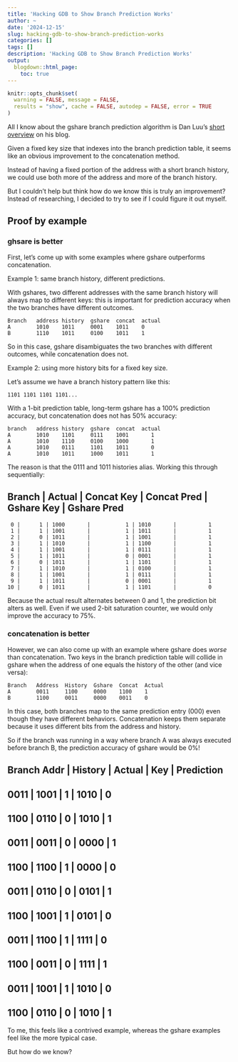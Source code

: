 ```yaml
---
title: 'Hacking GDB to Show Branch Prediction Works'
author: ~
date: '2024-12-15'
slug: hacking-gdb-to-show-branch-prediction-works
categories: []
tags: []
description: 'Hacking GDB to Show Branch Prediction Works'
output:
  blogdown::html_page:
    toc: true
---
```


```r
knitr::opts_chunk$set(
  warning = FALSE, message = FALSE,
  results = "show", cache = FALSE, autodep = FALSE, error = TRUE
)
```

All I know about the gshare branch prediction algorithm
is Dan Luu's [short overview](https://danluu.com/branch-prediction/)
on his blog.

Given a fixed key size that indexes into the branch prediction table,
it seems like an obvious improvement to the concatenation
method.

Instead of having a fixed portion of the address
with a short branch history, we could use both
more of the address and more of the branch history.

But I couldn't help but think how do we know this is truly
an improvement? Instead of researching,
I decided to try to see if I could figure it out myself.

## Proof by example

### ghsare is better

First, let's come up with some examples where gshare
outperforms concatenation.

Example 1: same branch history, different predictions.

With gshares, two different addresses with the same branch history
will always map to different keys: this is important
for prediction accuracy when the two branches have
different outcomes.
```
Branch   address history  gshare  concat  actual
A        1010    1011     0001    1011    0
B        1110    1011     0100    1011    1
```

So in this case, gshare disambiguates the two branches
with different outcomes, while concatenation does not.


Example 2: using more history bits for a fixed key size.

Let's assume we have a branch history pattern like this:
```
1101 1101 1101 1101...
```

With a 1-bit prediction table, long-term gshare has a 100%
prediction accuracy, but concatenation does not has 50% accuracy:

```
branch   address history  gshare  concat  actual
A        1010    1101     0111    1001       1
A        1010    1110     0100    1000       1
A        1010    0111     1101    1011       0
A        1010    1011     1000    1011       1
```

The reason is that the 0111 and 1011 histories alias.
Working this through sequentially:

Branch | Actual | Concat Key | Concat Pred | Gshare Key | Gshare Pred
-----------------------------------------------------------------
     0 |      1 | 1000       |           1 | 1010       |          1
     1 |      1 | 1001       |           1 | 1011       |          1
     2 |      0 | 1011       |           1 | 1001       |          1
     3 |      1 | 1010       |           1 | 1100       |          1
     4 |      1 | 1001       |           1 | 0111       |          1
     5 |      1 | 1011       |           0 | 0001       |          1
     6 |      0 | 1011       |           1 | 1101       |          1
     7 |      1 | 1010       |           1 | 0100       |          1
     8 |      1 | 1001       |           1 | 0111       |          1
     9 |      1 | 1011       |           0 | 0001       |          1
    10 |      0 | 1011       |           1 | 1101       |          0


Because the actual result alternates between 0 and 1,
the prediction bit alters as well.
Even if we used 2-bit saturation counter, we would only improve
the accuracy to 75%.

### concatenation is better

However, we can also come up with an example where gshare
does *worse* than concatenation. Two keys in the branch
prediction table will collide in gshare
when the address of one equals the history of the other (and vice versa):

```
Branch   Address  History  Gshare  Concat  Actual
A        0011     1100     0000    1100    1
B        1100     0011     0000    0011    0
```

In this case, both branches map to the same prediction entry (000)
even though they have different behaviors. Concatenation keeps them
separate because it uses different bits from the address and history.

So if the branch was running in a way where branch A was always executed
before branch B, the prediction accuracy of gshare would be 0%!

Branch Addr | History | Actual | Key  | Prediction
-----------------------------------------------------------------
0011       | 1001    |      1 | 1010 |         0
-----------------------------------------------------------------
1100       | 0110    |      0 | 1010 |         1
-----------------------------------------------------------------
0011       | 0011    |      0 | 0000 |         1
-----------------------------------------------------------------
1100       | 1100    |      1 | 0000 |         0
-----------------------------------------------------------------
0011       | 0110    |      0 | 0101 |         1
-----------------------------------------------------------------
1100       | 1001    |      1 | 0101 |         0
-----------------------------------------------------------------
0011       | 1100    |      1 | 1111 |         0
-----------------------------------------------------------------
1100       | 0011    |      0 | 1111 |         1
-----------------------------------------------------------------
0011       | 1001    |      1 | 1010 |         0
-----------------------------------------------------------------
1100       | 0110    |      0 | 1010 |         1
-----------------------------------------------------------------

To me, this feels like a contrived example, whereas the
gshare examples feel like the more typical case.

But how do we know?
